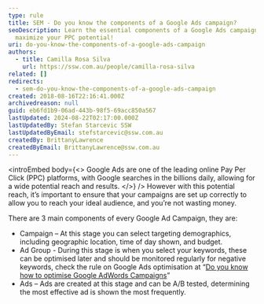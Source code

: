 ```yaml
---
type: rule
title: SEM - Do you know the components of a Google Ads campaign?
seoDescription: Learn the essential components of a Google Ads campaign and
  maximize your PPC potential!
uri: do-you-know-the-components-of-a-google-ads-campaign
authors:
  - title: Camilla Rosa Silva
    url: https://ssw.com.au/people/camilla-rosa-silva
related: []
redirects:
  - sem-do-you-know-the-components-of-a-google-ads-campaign
created: 2018-08-16T22:16:41.000Z
archivedreason: null
guid: eb6fd1b9-06ad-443b-98f5-69acc850a567
lastUpdated: 2024-08-22T02:17:00.000Z
lastUpdatedBy: Stefan Starcevic SSW
lastUpdatedByEmail: stefstarcevic@ssw.com.au
createdBy: BrittanyLawrence
createdByEmail: BrittanyLawrence@ssw.com.au
---
```

<introEmbed
  body={<>
Google Ads are one of the leading online Pay Per Click (PPC) platforms, with Google searches in the billions daily, allowing for a wide potential reach and results.
  </>}
/>
However with this potential reach, it’s important to ensure that your campaigns are set up correctly to allow you to reach your ideal audience, and you’re not wasting money.

There are 3 main components of every Google Ad Campaign, they are:

* Campaign – At this stage you can select targeting demographics, including geographic location, time of day shown, and budget.
* Ad Group - During this stage is when you select your keywords, these can be optimised later and should be monitored regularly for negative keywords, check the rule on Google Ads optimisation at “[Do you know how to optimise Google AdWords Campaigns](/do-you-know-how-to-optimize-google-adwords-campaigns)”
* Ads – Ads are created at this stage and can be A/B tested, determining the most effective ad is shown the most frequently.
